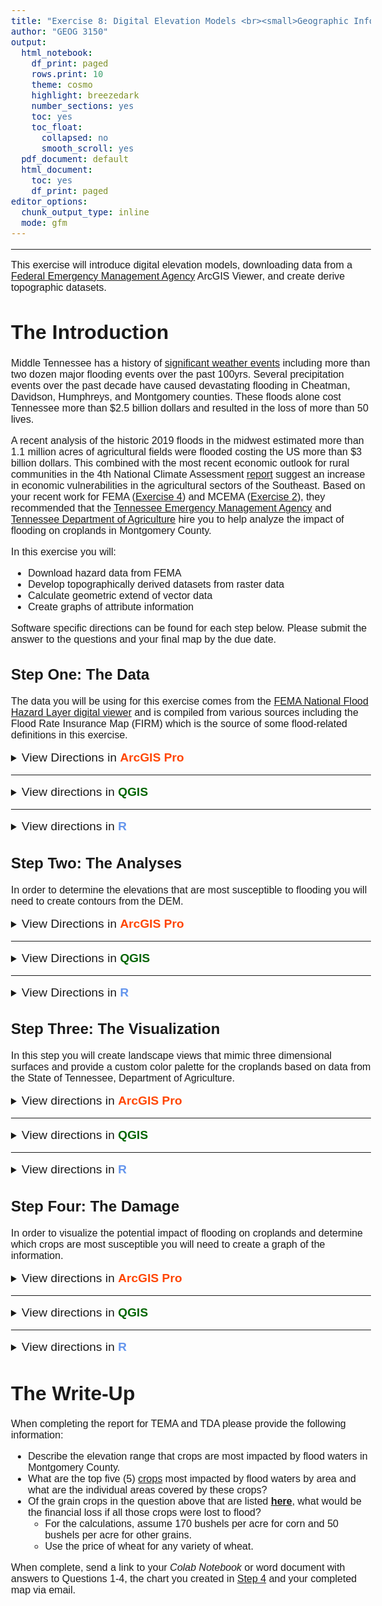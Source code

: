 ```yaml
---
title: "Exercise 8: Digital Elevation Models <br><small>Geographic Information Systems 1 Lab</small></br>"
author: "GEOG 3150"
output:
  html_notebook:
    df_print: paged
    rows.print: 10
    theme: cosmo
    highlight: breezedark
    number_sections: yes
    toc: yes
    toc_float:
      collapsed: no
      smooth_scroll: yes
  pdf_document: default
  html_document:
    toc: yes
    df_print: paged
editor_options:
  chunk_output_type: inline
  mode: gfm
---
```


```{=html}
<style type="text/css">

h1.title {
  font-size: 40px;
  font-family: "Times New Roman", Times, serif;
  color: DarkBlue;
  text-align: center;
}

h4.author { /* Header 4 - and the author and data headers use this too  */
  font-size: 20px;
  font-family: "Times New Roman", Times, serif;
  color: DarkBlue;
  text-align: center;
}

body {
  font-family: Helvetica;
  font-size: 12pt;
}

.zoom {
  transform-origin: 40% 50% 0;
  transition: transform .2s;
  margin: 0 auto;
}
.zoom img{
	width:auto;
	height:auto;	
}
.zoom:hover {
  transform: scale(2);
}

th, td {padding: 5px;}

</style>

```
<hr></hr>

This exercise will introduce digital elevation models, downloading data from a [Federal Emergency Management Agency](https://www.fema.gov/) ArcGIS Viewer, and create derive topographic datasets.

# The Introduction

Middle Tennessee has a history of [significant weather events](https://www.weather.gov/ohx/calendar) including more than two dozen major flooding events over the past 100yrs. Several precipitation events over the past decade have caused devastating flooding in Cheatman, Davidson, Humphreys, and Montgomery counties. These floods alone cost Tennessee more than $2.5 billion dollars and resulted in the loss of more than 50 lives. 

A recent analysis of the historic 2019 floods in the midwest estimated more than 1.1 million acres of agricultural fields were flooded costing the US more than $3 billion dollars. This combined with the most recent economic outlook for rural communities in the 4th National Climate Assessment [report](https://nca2018.globalchange.gov/chapter/19#key-message-4) suggest an increase in economic vulnerabilities in the agricultural sectors of the Southeast. Based on your recent work for FEMA ([Exercise 4](https://chrismgentry.github.io/GIS1-Exercise-4/)) and MCEMA ([Exercise 2](https://chrismgentry.github.io/GIS1-Exercise-2/)), they recommended that the [Tennessee Emergency Management Agency](https://www.tn.gov/tema.html) and [Tennessee Department of Agriculture](https://www.tn.gov/agriculture.html) hire you to help analyze the impact of flooding on croplands in Montgomery County.

In this exercise you will:

-   Download hazard data from FEMA
-   Develop topographically derived datasets from raster data
-   Calculate geometric extend of vector data
-   Create graphs of attribute information

Software specific directions can be found for each step below. Please submit the answer to the questions and your final map by the due date.

## Step One: The Data

The data you will be using for this exercise comes from the [FEMA National Flood Hazard Layer digital viewer](https://hazards-fema.maps.arcgis.com/apps/webappviewer/index.html?id=8b0adb51996444d4879338b5529aa9cd) and is compiled from various sources including the Flood Rate Insurance Map (FIRM) which is the source of some flood-related definitions in this exercise.

<details>
<summary><big>View Directions in <b> [ArcGIS Pro]{style="color:#ff4500"} </b></big></summary>

To begin, open a new browser window/tab and go to the [FEMA NFHL digital viewer](https://hazards-fema.maps.arcgis.com/apps/webappviewer/index.html?id=8b0adb51996444d4879338b5529aa9cd). On the welcome page you will be greeted with a warning window. Click OK and then zoom into campus.

<p align="center"><div class="zoom"><img src= "Images/fema-nfhl-homepage.png" alt="NFHL Homepage" style="width:100%"></div></p>

When you are able to see campus at the same zoom level as in the image below, click on the image and you will see a pop-up box with options to download the information

<p align="center"><div class="zoom"><img src= "Images/fema-nfhl-download.png" alt="NFHL Download" style="width:100%"></div></p>

Click on the <b><u>Download</u> county GIS data</b> link and save the file in your project folder for this exercise. Unzip the compressed folder and view the information within the _Catalog Pane_. You should now see a number of possible shapefiles in the unzipped folder. The one you need to add to your map is **S_FLD_HAZ_AR.shp**.

<p align="center"><img src= "Images/arcgis-flood-hazard-data.jpg" alt="Hazard Data in Catalog Pane" style="width:70%"></p>

Examining the attribute table for the dataset you will see a number of different variables; some of them without data or with a value of -9999 which is used by a number of different data formats to mean no data. The two variables you will use for this exercise is the **FLD_ZONE** and **ZONE_SUBTY**. Notice that the FLD_ZONE field is populated with "X", "A", and "AE" values while the ZONE_SUBTY has three values "0.2 PCT Annual Chance Flood Hazard", "Area of Minimal Flood Hazard", and "Floodway". The following is a brief description of each:

- **A**: a high-risk flood zone that has a one percent chance of flooding each year. Over the course of a 30-year mortgage, the likelihood of a flood is 26 percent. There are no detailed analyses of areas in Flood Zone A, so there are no depths or base flood elevations in this zone.
- **AE**: a high-risk flood zone that present a one percent annual chance of flooding and a 26% chance over the life of a 30-year mortgage. These regions are clearly defined in Flood Insurance Rate Maps and are paired with detailed information about base flood elevations.
- **X**: area determined to be outside the 500-year flood and protected by levee from 100- year flood.
- **0.2 PCT Annual Chance Flood Hazard**: area with a moderate chance of flood equal to 0.2 percent annually. 
- **Area of Minimal Flood Hazard**: area determined to be outside the 500-year flood and protected by levee from 100- year flood.
- **Floodway**: the channel of a river or other watercourse and the adjacent land areas that must be reserved in order to discharge the base flood without cumulatively increasing the water surface elevation more than a designated height.

For this analysis you will focus on A, AE, and 0.2 PCT Annual Chance Flood Hazard zones. While there are a number of ways to subset the data, in this exercise you will simply right-click on the dataset and select _Data > Export Features_. In the resulting window select the flood hazard data as the Input Feature, use the browse button to select the output location in your project folder, and give the \*.shp file a new name. Next, click the new expression button and use the following SQL:

`Where FLD_ZONE is equal to A`

Then click Add Clause...

`Or Where FLD_ZONE is equal to AE`

Then click Add Clause...

`Or Where ZONE_SUBTY is equal to 0.2 PCT Annual Chance Flood Hazard`

And finally click OK. This will create a new dataset that includes only the selected variables.

<p align="center"><div class="zoom"><img src= "Images/arcgis-flood-zone-expression.png" alt="Selecting only the flood zone information from above" style="width:100%"></div></p>

Next, open a new tab in your browser to download the remaining data for this exercise from the exercise [**GitHub Page**](https://github.com/chrismgentry/GIS1-Exercise-8/tree/main/Data "Click Here"). The **montco_dem_feet.tif** is the digital elevation model that will be used to calculate contours and the **montco_crop_land** zip contains a shapefile of selected cropland data for Montgomery County from the _USDA National Agriculture Statistics Service_ [CropScape](https://nassgeodata.gmu.edu/CropScape/) Website. With this data downloaded to your project folder, add them to your map view. On the example below the names and symbology for the flood zones were changed to reflect their category description.

<p align="center"><div class="zoom"><img src= "Images/arcgis-all-data-step1.png" alt="Data Example" style="width:100%"></div></p>

<big><b>Question No. 1</b></big>
<blockquote>
_What is the range of values for the DEM of Montgomery County?_
</blockquote>

</details>
<hr></hr>

<details>
<summary><big>View directions in <b> [QGIS]{style="color: #006400"} </b></big></summary>

To begin, open a new browser window/tab and go to the [FEMA NFHL digital viewer](https://hazards-fema.maps.arcgis.com/apps/webappviewer/index.html?id=8b0adb51996444d4879338b5529aa9cd). On the welcome page you will be greeted with a warning window. Click OK and then zoom into campus.

<p align="center"><div class="zoom"><img src= "Images/fema-nfhl-homepage.png" alt="NFHL Homepage" style="width:100%"></div></p>

When you are able to see campus at the same zoom level as in the image below, click on the image and you will see a pop-up box with options to download the information

<p align="center"><div class="zoom"><img src= "Images/fema-nfhl-download.png" alt="NFHL Download" style="width:100%"></div></p>

Click on the <b><u>Download</u> county GIS data</b> link and save the file in your project folder for this exercise. Unzip the compressed folder and view the information within the _Catalog Pane_. You should now see a number of possible shapefiles in the unzipped folder. The one you need to add to your map is **S_FLD_HAZ_AR.shp**.

<p align="center"><img src= "Images/qgis-flood-hazard-data.jpg" alt="Hazard Data in Catalog Pane" style="width:70%"></p>

Examining the attribute table for the dataset you will see a number of different variables; some of them without data or with a value of -9999 which is used by a number of different data formats to mean no data. The two variables you will use for this exercise is the **FLD_ZONE** and **ZONE_SUBTY**. Notice that the FLD_ZONE field is populated with "X", "A", and "AE" values while the ZONE_SUBTY has three values "0.2 PCT Annual Chance Flood Hazard", "Area of Minimal Flood Hazard", and "Floodway". The following is a brief description of each:

- **A**: a high-risk flood zone that has a one percent chance of flooding each year. Over the course of a 30-year mortgage, the likelihood of a flood is 26 percent. There are no detailed analyses of areas in Flood Zone A, so there are no depths or base flood elevations in this zone.
- **AE**: a high-risk flood zone that present a one percent annual chance of flooding and a 26% chance over the life of a 30-year mortgage. These regions are clearly defined in Flood Insurance Rate Maps and are paired with detailed information about base flood elevations.
- **X**: area determined to be outside the 500-year flood and protected by levee from 100- year flood.
- **0.2 PCT Annual Chance Flood Hazard**: area with a moderate chance of flood equal to 0.2 percent annually. 
- **Area of Minimal Flood Hazard**: area determined to be outside the 500-year flood and protected by levee from 100- year flood.
- **Floodway**: the channel of a river or other watercourse and the adjacent land areas that must be reserved in order to discharge the base flood without cumulatively increasing the water surface elevation more than a designated height.

For this analysis you will focus on A, AE, and 0.2 PCT Annual Chance Flood Hazard zones. In order to isolate those specific values you will click the _Select features using an expression_ button <img src= "Images/qgis-attribute-expression-button.jpg" alt="Select by Expression" width="20" height="20"> from the _S_FLD_HAZ_AR_ attribute table and use the following expression:

```
 "FLD_ZONE" = 'A' or  "FLD_ZONE" = 'AE' or  "ZONE_SUBTY" = '0.2 PCT ANNUAL CHANCE FLOOD HAZARD' 
```

To input the expression, expand the "Fields and Values" attributes, double-click on the _FLD_ZONE_ field and type **=**. Next, click the "All Unique Values" button in the _Values_ section of the window. This will show all options available under that field. Double-click on **A**. Now type **or** in the expression to add an or statement; meaning that you want to select a value of this _or_ this. Repeat the steps by adding the AE value from FLD_ZONE and finally adding the 0.2 PCT Annual Chance Flood Hazard from the ZONE_SUBTY. When your expression is complete, click the _Select Features_ button in the bottom right corner of the window. This will select all of the data that meets your criteria. Finally, using the same procedure as in [Exercise 4, Step 1](https://chrismgentry.github.io/GIS1-Exercise-4/#11_Step_One:_The_Data), right/CRTL click on the _S_FLD_HAZ_AR_ and select _Export > Save Selected Features As..._ to create a new dataset that includes only the selected values.

<p align="center"><div class="zoom"><img src= "Images/qgis-flood-zone-expression.png" alt="Selecting only the flood zone information from above" style="width:100%"></div></p>

Next, open a new tab in your browser to download the remaining data for this exercise from the exercise [**GitHub Page**](https://github.com/chrismgentry/GIS1-Exercise-8/tree/main/Data "Click Here"). The **montco_dem_feet.tif** is the digital elevation model that will be used to calculate contours and the **montco_crop_land** zip contains a shapefile of selected cropland data for Montgomery County from the _USDA National Agriculture Statistics Service_ [CropScape](https://nassgeodata.gmu.edu/CropScape/) Website. With this data downloaded to your project folder, add them to your map view. On the example below the names and symbology for the flood zones were changed to reflect their category description. This was accomplished through the symbology tab, selecting categorize, and writing an expression in the _Value_ field for _FLD_ZONE_ + _ZONE_SUBTY_  or by first selecting _FLD_ZONE_ and classifying that information and then changing the value to _ZONE_SUBTY_ and clicking **NO** when the "Delete Classification" warning pops-up and then classifying the new selection. Just be sure to use the <b>[-]{style="color: #FF0000"}</b> to remove any value that was not included in the expression above.

<p align="center"><div class="zoom"><img src= "Images/qgis-all-data-step1.png" alt="Data Example" style="width:100%"></div></p>

<big><b>Question No. 1</b></big>
<blockquote>
_What is the range of values for the DEM of Montgomery County?_
</blockquote>

</details>
<hr></hr>

<details><summary><big>View directions in <b> [R]{style="color: #6495ED"} </b></span></big></summary>
Before you begin, you will need to open the [Ex2 Colab Notebook](https://github.com/chrismgentry/GIS1-Exercise-8/blob/main/GIS1_EX8.ipynb) and insert **tocolab** after _github_ in the URL to open in the _Colab Environment_. As you have seen before, R requires various packages to complete certain analyses. In this exercise you will be using **tidyverse, OpenStreetMaps, ggfortify, maptools, and rgeos**. To install and load the packages we will use the following script:

Blah...blah...blah...

<big><b>Question No. 1</b></big>
<blockquote>
_What is the range of values for the DEM of Montgomery County?_
</blockquote>

</details>

## Step Two: The Analyses

In order to determine the elevations that are most susceptible to flooding you will need to create contours from the DEM. 

<details>
<summary><big>View Directions in <b> [ArcGIS Pro]{style="color:#ff4500"} </b></big></summary>

By either searching through the tools drop-down menu or by searching for it in the Geoprocessing Tools, open the `Contour` tool, provide the following parameters, and click Run:

- Input raster = montco_dem_feet.tif
- Output feature class = navigate to your project folder and save as a shapefile (\*.shp)
- Countour interval = 20
- Base contour = 100
- Z factor = 1
- Contour type = Contour
- Maximum verticies per feature = leave blank

<p align="center"><div class="zoom"><img src= "Images/arcgis-create-contours.png" alt="Create Contours" style="width:100%"></div></p>

You will now have contours added to your map view. The contours will encompass the entire county because they were created from the county DEM.

<p align="center"><div class="zoom"><img src= "Images/arcgis-contours.png" alt="Contours" style="width:100%"></div></p>

While this information could be beneficial for other analyses, for this exercise you should **clip** the contours based on the flood zone dataset you created in [Step 1](https://chrismgentry.github.io/GIS1-Exercise-8/#11_Step_One:_The_Data). This will create a new dataset that includes only the elevations prone to flooding issues.

<p align="center"><div class="zoom"><img src= "Images/arcgis-all-data-step2.png" alt="Data Example" style="width:100%"></div></p>

Finally, because this exercise focuses on croplands that are susceptible to flooding, **clip** the cropland dataset to the selected flood zones layer as well. Then you can use the symbology tool to give the data _unique values_ by _class_name_.

<big><b>Question No. 2</b></big>
<blockquote>
_What is the range of elevations in flood prone areas?_
</blockquote>

</details>
<hr></hr>

<details>
<summary><big>View Directions in <b> [QGIS]{style="color:#006400"} </b></big></summary>

Navigate to _Raster > Extraction > Contour..._ on the Menu Bar and in the resulting window input the following parameters and click Run:

- Input layer = montoco_dem_feet.tif
- Band number = Band 1: Band_1 (Gray)
- Interval between contour lines = 20
- Attribute name = ELEV
- Offset from zero relative to which to interpret intervals = 100
- Contours = You can create a temporary file or save it as a permanent shapefile file in your project folder.

<p align="center"><div class="zoom"><img src= "Images/qgis-create-contours.png" alt="Create Contours" style="width:100%"></div></p>

You will now have contours added to your map view. The contours will encompass the entire county because they were created from the county DEM.

<p align="center"><div class="zoom"><img src= "Images/qgis-contours.png" alt="Contours" style="width:100%"></div></p>

While this information could be beneficial for other analyses, for this exercise you should **clip** the contours based on the flood zone dataset you created in [Step 1](https://chrismgentry.github.io/GIS1-Exercise-8/#11_Step_One:_The_Data). This will create a new dataset that includes only the elevations prone to flooding issues.

<p align="center"><div class="zoom"><img src= "Images/qgis-all-data-step2.png" alt="Data Example" style="width:100%"></div></p>

Finally, because this exercise focuses on croplands that are susceptible to flooding, **clip** the cropland dataset to the selected flood zones layer as well. Then you can give the data _categorized_ symbology by _class_name_.

<big><b>Question No. 2</b></big>
<blockquote>
_What is the range of elevations in flood prone areas?_
</blockquote>

</details>
<hr></hr>

<details>
<summary><big>View Directions in <b> [R]{style="color:#6495ED"} </b></big></summary>

Blah...blah...blah...

<big><b>Question No. 2</b></big>
<blockquote>
_Insert Text Here_
</blockquote>

</details>

## Step Three: The Visualization

In this step you will create landscape views that mimic three dimensional surfaces and provide a custom color palette for the croplands based on data from the State of Tennessee, Department of Agriculture.

<details><summary><big>View directions in <b> [ArcGIS Pro]{style="color:#ff4500"} </b></span></big></summary>

While there are a number of possible color palettes that could be used to display the crop information, the Department of Agriculture provides a [suggested color palette](https://github.com/chrismgentry/GIS1-Exercise-8/blob/main/Data/crop_legend_TN_2020.jpg "Open in New Tab") to be used for mapping croplands in Tennessee. 

With the symbology pane open for the flood prone croplands (which should be in unique values), click on the color box for the first record. This will open the _Format Polygon Symbol_ for the record where you can change the **color properties** for the symbol by clicking on the drop-down menu and clicking color properies. In the _Color Editor_ menu you can type in the HEX# value provided on the palette image and click OK. Then apply the changes. 

<p align="center"><div class="zoom"><img src= "Images/arcgis-color-editor.png" alt="Input Hex Value Colors" style="width:100%"></div></p>

Repeat these steps for each of the values in the dataset based on the HEX values provided on the image. When complete, click _More_ and uncheck the box to "Show All Other Values". This will remove the "all other values" category from your dataset symbology.

<p align="center"><img src= "Images/arcgis-remove-all-other.jpg" alt="Remove All Other Values" style="width:60%"></p>

Next, you will use a technique called **hillshade** which creates a ["grayscale 3D representation of the terrain surface for qualitative visualization of topography."](https://pro.arcgis.com/en/pro-app/latest/help/analysis/raster-functions/hillshade-function.htm) Because the function produces a qualitative view it does not give absolute elevation values. However, you can use it in conjunction with other layers to provide enhanced, custom views of terrain. On the _Analysis Tab_ click the button for **Raster Functions**. In the Raster Functions pane, use the drop-down menu next to "Surface" and click _Hillshade_. In the _Hillshade Properties_ menu parameters select the following options and click "Create new layer":

- Raster = montco_dem_feet
- Hillshade Type = Multidirectional
- Scaling = None
- Z Factor = 1

<p align="center"><div class="zoom"><img src= "Images/arcgis-hillshade.png" alt="Hillshade" style="width:100%"></div></p>

With the hillshade created, reorder the layers in your table of content to place the hillshade layer below the DEM. In the symbology options (Raster Layer > Appearance) for the DEM, select an appropriate color scheme and make the DEM layer slightly transparent (play around with varying percentages) to provide a three-dimensional look to Montgomery County.

<p align="center"><div class="zoom"><img src= "Images/arcgis-3D-topography.png" alt="DEM over Hillshade" style="width:100%"></div></p>

Now finalize your map by customizing the various layers to provide the optimal visualization of the data and adding all of the necessary elements.

<big><b>Question No. 3</b></big>
<blockquote>
_What were the range of values provided for the hillshade image and what do you think the values represent?_
</blockquote>

</details>
<hr></hr>

<details><summary><big>View directions in <b> [QGIS]{style="color:#006400"} </b></span></big></summary>

While there are a number of possible color palettes that could be used to display the crop information, the Department of Agriculture provides a [suggested color palette](https://github.com/chrismgentry/GIS1-Exercise-8/blob/main/Data/crop_legend_TN_2020.jpg "Open in New Tab") to be used for mapping croplands in Tennessee. 

Open the Layer Properties - Symbology window for the crop lands. Next double-click on the symbol for the first record. In the _symbol selector_ window click on the color to open the _select color_ window. In the _HTML notation_ selector, type in the corresponding value from the color palette above. Click OK on the select color and symbol selector windows and _Apply_ on the symbology window. 

<p align="center"><div class="zoom"><img src= "Images/qgis-color-editor.png" alt="Input Hex Value Colors" style="width:100%"></div></p>

Repeat these steps for each of the values in the dataset based on the HTML values provided on the image. When complete, be sure to remove the "all other values" category.

Next, you will use a technique called **hillshade** which creates a ["grayscale 3D representation of the terrain surface for qualitative visualization of topography."](https://pro.arcgis.com/en/pro-app/latest/help/analysis/raster-functions/hillshade-function.htm) Because the function produces a qualitative view it does not give absolute elevation values. However, you can use it in conjunction with other layers to provide enhanced, custom views of terrain. In the Geoprocessing Toolbox search for **Hillshade**. Select the option under _Raster terrain analysis > Hillshade_. In the new window choose the following parameters and click Run:

- Elevation layer = montco_dem_feet
- Z Factor = 1
- Azimuth = 180
- Vertical angle = 70
- Hillshade = You can create a temporary file or save it as a permanent tif file in your project folder.

<p align="center"><div class="zoom"><img src= "Images/qgis-hillshade-options.png" alt="Hillshade Options" style="width:100%"></div></p>

With the hillshade created, reorder the layers to place the hillshade layer below the DEM. In the symbology options for the DEM, change the "Render Type" to **Singleband pseudocolor", select an appropriate color ramp and besure it is classified in the display. 

<p align="center"><div class="zoom"><img src= "Images/qgis-raster-symbology.png" alt="Raster Symbology Options" style="width:100%"></div></p>

Make the DEM layer slightly transparent (play around with varying percentages) and click OK to provide a three-dimensional look to Montgomery County.

<p align="center"><div class="zoom"><img src= "Images/qgis-3D-topography.png" alt="DEM over Hillshade" style="width:100%"></div></p>

Now finalize your map by customizing the various layers and base layers to provide the optimal visualization of the data and adding all of the necessary elements.

<big><b>Question No. 3</b></big>
<blockquote>
_What were the range of values provided for the hillshade image and what do you think the values represent?_
</blockquote>

</details>
<hr></hr>

<details><summary><big>View directions in <b> [R]{style="color:#6495ED"} </b></span></big></summary>

Blah...blah...blah...

<big><b>Question No. 3</b></big>
<blockquote>
_What were the range of values provided for the hillshade image and what do you think the values represent?_
</blockquote>

</details>

## Step Four: The Damage

In order to visualize the potential impact of flooding on croplands and determine which crops are most susceptible you will need to create a graph of the information.

<details><summary><big>View directions in <b> [ArcGIS Pro]{style="color:#ff4500"} </b></span></big></summary>

Right-click on the flood prone cropland dataset and go to _Create Chart > Bar Chart_. On the chart properties pane select _class_name_ as the Category, no aggregation, and add _area_ as the numeric field. To make the chart more presentable, sort the values by descending order on the Y-axis and navigate through the various options (series, axes, guides, format, general) and make any necessary changes to the graph. Keep in mind that the area values in the attribute table/chart are in square feet. To convert this information to acres divide the area values (in ft^2^) by 43,560.

<p align="center"><div class="zoom"><img src= "Images/arcgis-cropland-chart.png" alt="Creating Chart of Data" style="width:100%"></div></p>

<big><b>Question No. 4</b></big>
<blockquote>
_What is the flood prone area of tobacco in acres?_
</blockquote>

</details>
<hr></hr>

<details><summary><big>View directions in <b> [QGIS]{style="color:#006400"} </b></span></big></summary>

In [Exercise 5, Step 4](https://chrismgentry.github.io/GIS1-Exercise-5/#14_Step_Four:_The_County_Commisson_Report) you went to _Plugins > Manage and Install Plugins_ on the Menu Bar and installed the Bivariate Legend plugin. Return to your QGIS map view (not the layout view) and repeat those same steps to install the **Data Plotly** plugin. This will add a _DataPlotly_ button <img src= "Images/qgis-data-plotly-button.jpg" alt="Shows the DataPlotly dock" width="20" height="20"> to your toolbar that opens a new pane to the right of the screen.

Click on the _DataPlotly_ button and use the following parameters then click Create Plot:

- Plot type = Bar Plot
- Layer = The dataset you created that is only the croplands within the flood prone areas
- X field = Class_Name
- Y field = Area
- Bar color = Your choice
- Strok color = Your choice
- Opacity = Your choice
- Label text position = Automatic
- Bar orientation = Vertical

A new plot will appear once create plot is pressed. You can return to the DataPlotly home dock by pressing the dock button <img src= "Images/qgis-dataplotly-dock-button.jpg" alt="Shows the DataPlotly dock" width="20" height="20">, you can customize the chart using the configuration button <img src= "Images/qgis-dataplotly-configuration-button.jpg" alt="Configure DataPlotly" width="20" height="20">, view the chart with the chart button <img src= "Images/qgis-dataplotly-chart-button.jpg" alt="Display Chart" width="20" height="20"> and on the chart screen export the chart using the export button <img src= "Images/qgis-dataplotly-export-button.jpg" alt="Export chart" width="20" height="20"> in the bottom right corner of the chart window. When you make changes be sure to click "Update Plot" at the bottom to reload with your new options. When you have finished customizing the chart, export it and save it in your project folder.

Keep in mind that the area values in the attribute table/chart are in square feet. To convert this information to acres divide the area values (in ft^2^) by 43,560.

<big><b>Question No. 4</b></big>
<blockquote>
_What is the flood prone area of tobacco in acres?_
</blockquote>

</details>
<hr></hr>

<details><summary><big>View directions in <b> [R]{style="color:#6495ED"} </b></span></big></summary>

Blah...blah...blah...

<big><b>Question No. 4</b></big>
<blockquote>
_What is the flood prone area of tobacco in acres?_
</blockquote>

</details>

# The Write-Up

When completing the report for TEMA and TDA please provide the following information:

- Describe the elevation range that crops are most impacted by flood waters in Montgomery County.
- What are the top five (5) <u>crops</u> most impacted by flood waters by area and what are the individual areas covered by these crops?
- Of the grain crops in the question above that are listed [**here**](https://www.bloomberg.com/markets/commodities/futures/agriculture "Click Here"), what would be the financial loss if all those crops were lost to flood?
  - For the calculations, assume 170 bushels per acre for corn and 50 bushels per acre for other grains.
  - Use the price of wheat for any variety of wheat.

When complete, send a link to your _Colab Notebook_ or word document with answers to Questions 1-4, the chart you created in [Step 4](https://chrismgentry.github.io/GIS1-Exercise-8/#14_Step_Four:_The_Proposal) and your completed map via email.